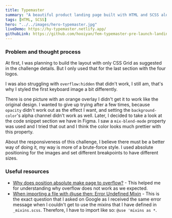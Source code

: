 ```yaml
---
title: Typemaster
summary: "A beautiful product landing page built with HTML and SCSS along with modern CSS practices."
tags: [HTML, SCSS]
hero: "../../images/hero-typemaster.jpg"
liveDemo: https://hy-typemaster.netlify.app/
githubLink: https://github.com/hooiyan/fem-typemaster-pre-launch-landing-page
---
```


### Problem and thought process

At first, I was planning to build the layout with only CSS Grid as suggested in the challenge details. But I only used that for the last section with the four logos.

I was also struggling with `overflow:hidden` that didn't work, I still am, that's why I styled the first keyboard image a bit differently. 

There is one picture with an orange overlay I didn't get it to work like the original design. I wanted to give up trying after a few times, because `opacity` didn't work out as the effect I want, and setting the `background-color`'s alpha channel didn't work as well. Later, I decided to take a look at the code snippet section we have in Figma. I saw a `mix-blend-mode` property was used and I tried that out and I think the color looks much prettier with this property.

About the responsiveness of this challenge, I believe there must be a better way of doing it, my way is more of a brute-force style. I used absolute positioning for the images and set different breakpoints to have different sizes.

### Useful resources

- [Why does position absolute make page to overflow?](https://newbedev.com/why-does-position-absolute-make-page-to-overflow) - This helped me for understanding why overflow does not work as we expected.
- [When importing a file with @use then: Error Undefined Mixin](https://stackoverflow.com/questions/66365150/when-importing-a-file-with-use-then-error-undefined-mixin) - This is the exact question that I asked on Google as I received the same error message when I couldn't get to use the mixins that I have defined in `_mixins.scss`. Therefore, I have to import like so: `@use 'mixins as *`.
